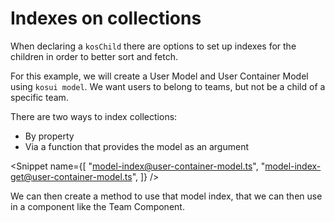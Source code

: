 
<Meta title="Foundations/5. Collections and Indexes" />

# Indexes on collections

When declaring a `kosChild` there are options to set up indexes for the children in order to better sort and fetch.

For this example, we will create a User Model and User Container Model using `kosui model`. We want users to belong to teams, but not be a child of a specific team.

There are two ways to index collections:

- By property
- Via a function that provides the model as an argument

<Snippet
  name={[
    "model-index@user-container-model.ts",
    "model-index-get@user-container-model.ts",
  ]}
/>

We can then create a method to use that model index, that we can then use in a component like the Team Component.

<Snippet name="TeamWithUser@team.tsx" />

<Canvas of={TeamListStoryWithData} />
